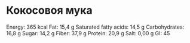 # Кокосовоя мука

Energy: 365 kcal
Fat: 15,4 g 
Saturated fatty acids: 14,5 g
Carbohydrates: 16,8 g
Sugar: 14,2 g
Fiber: 37,9 g
Protein: 20,9 g
Salt: 0,00 g
GI: 45
